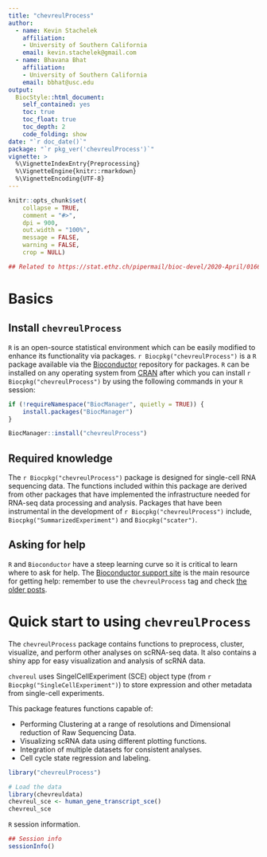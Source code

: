 ```yaml
---
title: "chevreulProcess"
author: 
  - name: Kevin Stachelek
    affiliation:
    - University of Southern California   
    email: kevin.stachelek@gmail.com
  - name: Bhavana Bhat
    affiliation:
    - University of Southern California   
    email: bbhat@usc.edu
output: 
  BiocStyle::html_document:
    self_contained: yes
    toc: true
    toc_float: true
    toc_depth: 2
    code_folding: show
date: "`r doc_date()`"
package: "`r pkg_ver('chevreulProcess')`"
vignette: >
  %\VignetteIndexEntry{Preprocessing}
  %\VignetteEngine{knitr::rmarkdown}
  %\VignetteEncoding{UTF-8}  
---
```


```r
knitr::opts_chunk$set(
    collapse = TRUE,
    comment = "#>",
    dpi = 900,
    out.width = "100%",
    message = FALSE,
    warning = FALSE,
    crop = NULL)

## Related to https://stat.ethz.ch/pipermail/bioc-devel/2020-April/016656.html
```


# Basics

## Install `chevreulProcess`

`R` is an open-source statistical environment which can be easily modified 
to enhance its functionality via packages. `r Biocpkg("chevreulProcess")` 
is a `R` package available via the [Bioconductor](http://bioconductor.org) 
repository 
for packages. `R` can be installed on any operating system from 
[CRAN](https://cran.r-project.org/) after which you can install 
`r Biocpkg("chevreulProcess")` by using the following commands in your `R` 
session:

```r
if (!requireNamespace("BiocManager", quietly = TRUE)) {
    install.packages("BiocManager")
}

BiocManager::install("chevreulProcess")

```

## Required knowledge

The `r Biocpkg("chevreulProcess")` package is designed for single-cell RNA 
sequencing data. The functions included within this package are derived from 
other packages that have implemented the infrastructure needed for RNA-seq data 
processing and analysis. Packages that have been instrumental in the 
development of `r Biocpkg("chevreulProcess")` include, 
`Biocpkg("SummarizedExperiment")` and `Biocpkg("scater")`.

## Asking for help

`R` and `Bioconductor` have a steep learning curve so it is critical to 
learn where to ask for help. The 
[Bioconductor support site](https://support.bioconductor.org/) is the main 
resource for getting help: remember to use the `chevreulProcess` tag and check 
[the older posts](https://support.bioconductor.org/tag/chevreulProcess/). 

# Quick start to using `chevreulProcess`

The `chevreulProcess` package contains functions to preprocess, cluster, 
visualize, and perform other analyses on scRNA-seq data. It also contains a 
shiny app for easy 
visualization and analysis of scRNA data.

`chvereul` uses SingelCellExperiment (SCE) object type 
(from `r Biocpkg("SingleCellExperiment")`) 
to store expression and other metadata from single-cell experiments. 

This package features functions capable of:

* Performing Clustering at a range of resolutions and Dimensional 
reduction of Raw Sequencing Data.
* Visualizing scRNA data using different plotting functions.
* Integration of multiple datasets for consistent analyses. 
* Cell cycle state regression and labeling.

```r

library("chevreulProcess")

# Load the data
library(chevreuldata)
chevreul_sce <- human_gene_transcript_sce()
chevreul_sce
```

`R` session information.

```r
## Session info
sessionInfo()
```

